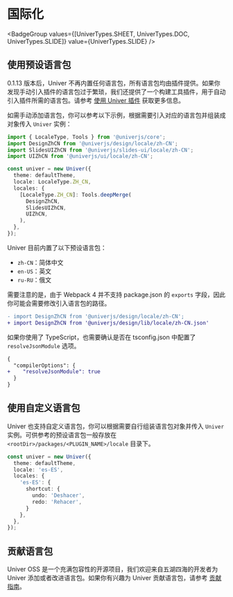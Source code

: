 
# 国际化

<BadgeGroup values={[UniverTypes.SHEET, UniverTypes.DOC, UniverTypes.SLIDE]} value={UniverTypes.SLIDE} />

## 使用预设语言包

0.1.13 版本后，Univer 不再内置任何语言包，所有语言包均由插件提供。如果你发现手动引入插件的语言包过于繁琐，我们还提供了一个构建工具插件，用于自动引入插件所需的语言包。请参考 [使用 Univer 插件](/guides/doc/advanced/univer-plugins) 获取更多信息。

如需手动添加语言包，你可以参考以下示例，根据需要引入对应的语言包并组装成对象传入 `Univer` 实例：

```typescript
import { LocaleType, Tools } from '@univerjs/core';
import DesignZhCN from '@univerjs/design/locale/zh-CN';
import SlidesUIZhCN from '@univerjs/slides-ui/locale/zh-CN';
import UIZhCN from '@univerjs/ui/locale/zh-CN';

const univer = new Univer({
  theme: defaultTheme,
  locale: LocaleType.ZH_CN,
  locales: {
    [LocaleType.ZH_CN]: Tools.deepMerge(
      DesignZhCN,
      SlidesUIZhCN,
      UIZhCN,
    ),
  },
});
```

Univer 目前内置了以下预设语言包：

- `zh-CN`：简体中文
- `en-US`：英文
- `ru-RU`：俄文

需要注意的是，由于 Webpack 4 并不支持 package.json 的 `exports` 字段，因此你可能会需要修改引入语言包的路径。

```diff
- import DesignZhCN from '@univerjs/design/locale/zh-CN';
+ import DesignZhCN from '@univerjs/design/lib/locale/zh-CN.json'
```

如果你使用了 TypeScript，也需要确认是否在 tsconfig.json 中配置了 `resolveJsonModule` 选项。

```diff
{
  "compilerOptions": {
+    "resolveJsonModule": true
  }
}
```

## 使用自定义语言包

Univer 也支持自定义语言包，你可以根据需要自行组装语言包对象并传入 `Univer` 实例。可供参考的预设语言包一般存放在 `<rootDir>/packages/<PLUGIN_NAME>/locale` 目录下。

```typescript
const univer = new Univer({
  theme: defaultTheme,
  locale: 'es-ES',
  locales: {
    'es-ES': {
      shortcut: {
        undo: 'Deshacer',
        redo: 'Rehacer',
      }
    },
  },
});
```

## 贡献语言包

Univer OSS 是一个充满包容性的开源项目，我们欢迎来自五湖四海的开发者为 Univer 添加或者改进语言包。如果你有兴趣为 Univer 贡献语言包，请参考 [贡献指南](/guides/slide/contributing)。
